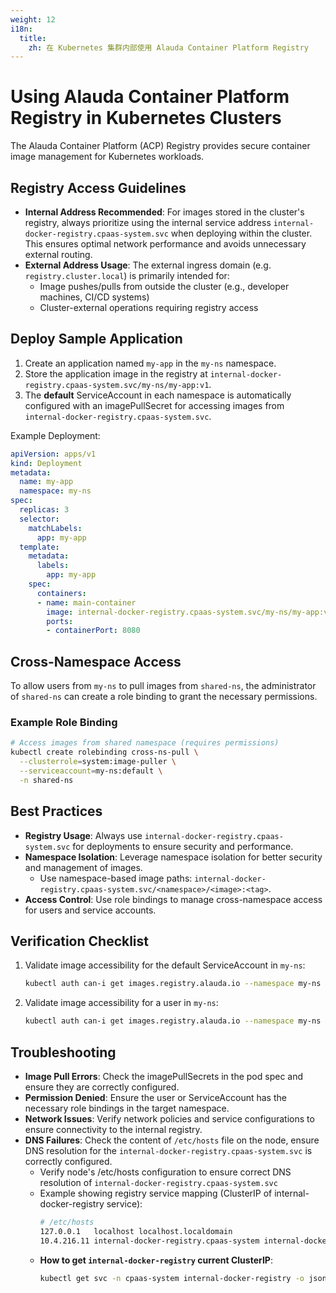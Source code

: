 ```yaml
---
weight: 12
i18n:
  title:
    zh: 在 Kubernetes 集群内部使用 Alauda Container Platform Registry
---
```



# Using Alauda Container Platform Registry in Kubernetes Clusters
The Alauda Container Platform (ACP) Registry provides secure container image management for Kubernetes workloads.

## Registry Access Guidelines
- **Internal Address Recommended**: For images stored in the cluster's registry, always prioritize using the internal service address `internal-docker-registry.cpaas-system.svc` when deploying within the cluster. This ensures optimal network performance and avoids unnecessary external routing.
- **External Address Usage**: The external ingress domain (e.g. `registry.cluster.local`) is primarily intended for:
  - Image pushes/pulls from outside the cluster (e.g., developer machines, CI/CD systems)
  - Cluster-external operations requiring registry access

## Deploy Sample Application

1. Create an application named `my-app` in the `my-ns` namespace.
2. Store the application image in the registry at `internal-docker-registry.cpaas-system.svc/my-ns/my-app:v1`.
3. The **default** ServiceAccount in each namespace is automatically configured with an imagePullSecret for accessing images from `internal-docker-registry.cpaas-system.svc`.

Example Deployment:
```yaml
apiVersion: apps/v1
kind: Deployment
metadata:
  name: my-app
  namespace: my-ns
spec:
  replicas: 3
  selector:
    matchLabels:
      app: my-app
  template:
    metadata:
      labels:
        app: my-app
    spec:
      containers:
      - name: main-container
        image: internal-docker-registry.cpaas-system.svc/my-ns/my-app:v1
        ports:
        - containerPort: 8080
```

## Cross-Namespace Access
To allow users from `my-ns` to pull images from `shared-ns`, the administrator of `shared-ns` can create a role binding to grant the necessary permissions.
### Example Role Binding

```bash
# Access images from shared namespace (requires permissions)
kubectl create rolebinding cross-ns-pull \
  --clusterrole=system:image-puller \
  --serviceaccount=my-ns:default \
  -n shared-ns
```

## Best Practices
- **Registry Usage**: Always use `internal-docker-registry.cpaas-system.svc` for deployments to ensure security and performance.
- **Namespace Isolation**: Leverage namespace isolation for better security and management of images.
  - Use namespace-based image paths: `internal-docker-registry.cpaas-system.svc/<namespace>/<image>:<tag>`.
- **Access Control**: Use role bindings to manage cross-namespace access for users and service accounts.

## Verification Checklist
1. Validate image accessibility for the default ServiceAccount in `my-ns`:
    ```bash
    kubectl auth can-i get images.registry.alauda.io --namespace my-ns --as=system:serviceaccount:my-ns:default
    ```
2. Validate image accessibility for a user in `my-ns`:
    ```bash
    kubectl auth can-i get images.registry.alauda.io --namespace my-ns --as=<username>
    ```

## Troubleshooting
- **Image Pull Errors**: Check the imagePullSecrets in the pod spec and ensure they are correctly configured.
- **Permission Denied**: Ensure the user or ServiceAccount has the necessary role bindings in the target namespace.
- **Network Issues**: Verify network policies and service configurations to ensure connectivity to the internal registry.
- **DNS Failures**: Check the content of `/etc/hosts` file on the node, ensure DNS resolution for the `internal-docker-registry.cpaas-system.svc` is correctly configured.
  - Verify node's /etc/hosts configuration to ensure correct DNS resolution of `internal-docker-registry.cpaas-system.svc`
  - Example showing registry service mapping (ClusterIP of internal-docker-registry service):
    ```bash
    # /etc/hosts
    127.0.0.1   localhost localhost.localdomain
    10.4.216.11 internal-docker-registry.cpaas-system internal-docker-registry.cpaas-system.svc internal-docker-registry.cpaas-system.svc.cluster.local # cpaas-generated-node-resolver
    ```
  - **How to get `internal-docker-registry` current ClusterIP**:
    ```bash
    kubectl get svc -n cpaas-system internal-docker-registry -o jsonpath='{.spec.clusterIP}'
    ```
